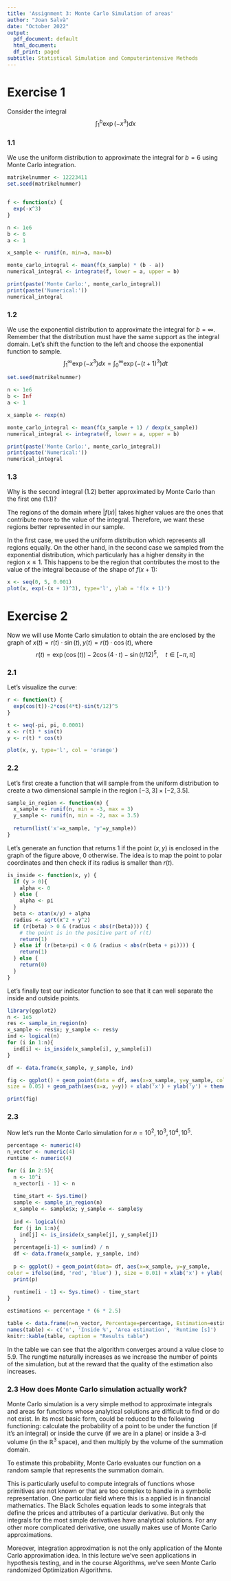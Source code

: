 ---
title: 'Assignment 3: Monte Carlo Simulation of areas'
author: "Joan Salvà"
date: "October 2022"
output:
  pdf_document: default
  html_document:
  df_print: paged
subtitle: Statistical Simulation and Computerintensive Methods
---


# Exercise 1
Consider the integral $$\int_{1}^b \exp(-x^3)dx$$

### 1.1
We use the uniform distribution to approximate the integral for $b=6$ using Monte Carlo integration.


```{r, results = 'hold'}
matrikelnummer <- 12223411
set.seed(matrikelnummer)


f <- function(x) {
  exp(-x^3)
}

n <- 1e6
b <- 6
a <- 1

x_sample <- runif(n, min=a, max=b)

monte_carlo_integral <- mean(f(x_sample) * (b - a))
numerical_integral <- integrate(f, lower = a, upper = b)

print(paste('Monte Carlo:', monte_carlo_integral))
print(paste('Numerical:'))
numerical_integral

```

### 1.2
We use the exponential distribution to approximate the integral for $b=\infty$. Remember that the distribution must have the same support as the integral domain. Let's shift the function to the left and choose the exponential function to sample.
$$\int_{1}^\infty \exp(-x^3)dx = \int_{0}^\infty \exp(-(t + 1)^3)dt$$
```{r, results = 'hold'}
set.seed(matrikelnummer)

n <- 1e6
b <- Inf
a <- 1

x_sample <- rexp(n)

monte_carlo_integral <- mean(f(x_sample + 1) / dexp(x_sample))
numerical_integral <- integrate(f, lower = a, upper = b)

print(paste('Monte Carlo:', monte_carlo_integral))
print(paste('Numerical:'))
numerical_integral

```

### 1.3
Why is the second integral (1.2) better approximated by Monte Carlo than the first one (1.1)?

The regions of the domain where $|f(x)|$ takes higher values are the ones that contribute more to the value of the integral. Therefore, we want these regions better represented in our sample. 

In the first case, we used the uniform distribution which represents all regions equally. On the other hand, in the second case we sampled from the exponential distribution, which particularly has a higher density in the region $x \leq 1$. This happens to be the region that contributes the most to the value of the integral because of the shape of $f(x + 1)$:


```{r, echo = FALSE}
x <- seq(0, 5, 0.001)
plot(x, exp(-(x + 1)^3), type='l', ylab = 'f(x + 1)')
```


# Exercise 2
Now we will use Monte Carlo simulation to obtain the are enclosed by the graph of $x(t) = r(t) \cdot \sin(t), y(t) = r(t) \cdot \cos(t)$, where 
$$r(t) = \exp(\cos(t)) - 2\cos(4\cdot t) - \sin(t/12)^5, \quad t \in [-\pi, \pi]$$

### 2.1 
Let's visualize the curve:

```{r}
r <- function(t) {
  exp(cos(t))-2*cos(4*t)-sin(t/12)^5
}

t <- seq(-pi, pi, 0.0001)
x <- r(t) * sin(t)
y <- r(t) * cos(t)

plot(x, y, type='l', col = 'orange')
```


### 2.2 
Let's first create a function that will sample from the uniform distribution to create a two dimensional sample in the region $[-3,3]\times[-2, 3.5]$.
```{r}
sample_in_region <- function(n) {
  x_sample <- runif(n, min = -3, max = 3)
  y_sample <- runif(n, min = -2, max = 3.5)
  
  return(list('x'=x_sample, 'y'=y_sample))
}
```

Let's generate an function that returns 1 if the point $(x,y)$ is enclosed in the graph of the figure above, 0 otherwise. The idea is to map the point to polar coordinates and then check if its radius is smaller than $r(t)$. 

```{r}
is_inside <- function(x, y) {
  if (y > 0){
    alpha <- 0
  } else {
    alpha <- pi
  }
  beta <- atan(x/y) + alpha
  radius <- sqrt(x^2 + y^2)
  if (r(beta) > 0 & (radius < abs(r(beta)))) {
    # the point is in the positive part of r(t)
    return(1)
  } else if (r(beta+pi) < 0 & (radius < abs(r(beta + pi)))) {
    return(1)
  } else {
    return(0)
  }
}
```

Let's finally test our indicator function to see that it can well separate the inside and outside points.

```{r}
library(ggplot2)
n <- 1e5
res <- sample_in_region(n)
x_sample <- res$x; y_sample <- res$y
ind <- logical(n)
for (i in 1:n){
  ind[i] <- is_inside(x_sample[i], y_sample[i])
}

df <- data.frame(x_sample, y_sample, ind)

fig <- ggplot() + geom_point(data = df, aes(x=x_sample, y=y_sample, color = ind), 
size = 0.05) + geom_path(aes(x=x, y=y)) + xlab('x') + ylab('y') + theme(legend.position = "none")

print(fig)
```


### 2.3
Now let's run the Monte Carlo simulation for $n = 10^2, 10^3, 10^4, 10^5$.

```{r}
percentage <- numeric(4)
n_vector <- numeric(4)
runtime <- numeric(4)

for (i in 2:5){
  n <- 10^i
  n_vector[i - 1] <- n
  
  time_start <- Sys.time()
  sample <- sample_in_region(n)
  x_sample <- sample$x; y_sample <- sample$y
  
  ind <- logical(n)
  for (j in 1:n){
    ind[j] <- is_inside(x_sample[j], y_sample[j])
  }
  percentage[i-1] <- sum(ind) / n
  df <- data.frame(x_sample, y_sample, ind)
  
  p <- ggplot() + geom_point(data= df, aes(x=x_sample, y=y_sample, 
color = ifelse(ind, 'red', 'blue') ), size = 0.01) + xlab('x') + ylab('y') + ggtitle(paste("MC-Sim with n =", n))
  print(p)
  
  runtime[i - 1] <- Sys.time() - time_start
}
```


```{r, echo = FALSE}

estimations <- percentage * (6 * 2.5)

table <- data.frame(n=n_vector, Percentage=percentage, Estimation=estimations, Runtime=runtime)
names(table) <- c('n', 'Inside %', 'Area estimation', 'Runtime [s]')
knitr::kable(table, caption = "Results table")
```

In the table we can see that the algorithm converges around a value close to 5.9. The rungtime naturally increases as we increase the number of points of the simulation, but at the  reward that the quality of the estimation also increases.


### 2.3 How does Monte Carlo simulation actually work?

Monte Carlo simulation is a very simple method to approximate integrals and areas for functions whose analytical solutions are difficult to find or do not exist. In its most basic form, could be reduced to the following functioning: calculate the probability of a point to be under the function (if it's an integral) or inside the curve (if we are in a plane) or inside a 3-d volume (in the $\mathbb{R}^3$ space), and then multiply by the volume of the summation domain. 

To estimate this probability, Monte Carlo evaluates our function on a random sample that represents the summation domain.

This is particularly useful to compute integrals of functions whose primitives are not known or that are too complex to handle in a symbolic representation. One particular field where this is a applied is in financial mathematics. The Black Scholes equation leads to some integrals that define the prices and attributes of a particular derivative. But only the integrals for the most simple derivatives have analytical solutions. For any other more complicated derivative, one usually makes use of Monte Carlo approximations.

Moreover, integration approximation is not the only application of the Monte Carlo approximation idea. In this lecture we've seen applications in hypothesis testing, and in the course Algorithms, we've seen Monte Carlo randomized Optimization Algorithms.

</div></pre>